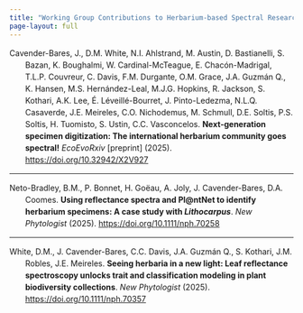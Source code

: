 ```yaml
---
title: "Working Group Contributions to Herbarium-based Spectral Research"
page-layout: full
---
```


<!-- Page-only styles -->
<style>
  .references p {
    margin-left: 2em;     /* indent the whole block */
    text-indent: -2em;    /* pull back the first line */
    line-height: 1.5;     /* nicer spacing */
  }
</style>

<div class="references">

Cavender-Bares, J., D.M. White, N.I. Ahlstrand, M. Austin, D. Bastianelli, S. Bazan, K. Boughalmi, W. Cardinal-McTeague, E. Chacón-Madrigal, T.L.P. Couvreur, C. Davis, F.M. Durgante, O.M. Grace, J.A. Guzmán Q., K. Hansen, M.S. Hernández-Leal, M.J.G. Hopkins, R. Jackson, S. Kothari, A.K. Lee, É. Léveillé-Bourret, J. Pinto-Ledezma, N.L.Q. Casaverde, J.E. Meireles, C.O. Nichodemus, M. Schmull, D.E. Soltis, P.S. Soltis, H. Tuomisto, S. Ustin, C.C. Vasconcelos. **Next-generation specimen digitization: The international herbarium community goes spectral!** *EcoEvoRxiv* [preprint] (2025). 
[https://doi.org/10.32942/X2V927](https://doi.org/10.32942/X2V927)

---

Neto-Bradley, B.M., P. Bonnet, H. Goëau, A. Joly, J. Cavender-Bares, D.A. Coomes. **Using reflectance spectra and Pl@ntNet to identify herbarium specimens: A case study with *Lithocarpus***. *New Phytologist* (2025).
[https://doi.org/10.1111/nph.70258](https://doi.org/10.1111/nph.70258)

---

White, D.M., J. Cavender-Bares, C.C. Davis, J.A. Guzmán Q., S. Kothari, J.M. Robles, J.E. Meireles. **Seeing herbaria in a new light: Leaf reflectance spectroscopy unlocks trait and classification modeling in plant biodiversity collections**. *New Phytologist*  (2025). 
[https://doi.org/10.1111/nph.70357](https://doi.org/10.1111/nph.70357)

</div>